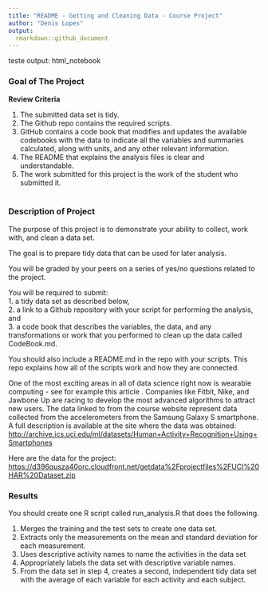 ```yaml
---
title: "README - Getting and Cleaning Data - Course Project"
author: "Denis Lopes"
output: 
  rmarkdown::github_document
---
```


teste
output: html_notebook




### Goal of The Project
**Review Criteria**

1. The submitted data set is tidy.  
2. The Github repo contains the required scripts.  
3. GitHub contains a code book that modifies and updates 
    the available codebooks with the data to indicate all 
    the variables and summaries calculated, along with units,
    and any other relevant information.  
4. The README that explains the analysis files is clear 
    and understandable.  
5. The work submitted for this project is the work of the
    student who submitted it.
\    
\    
    
    
### Description of Project

The purpose of this project is to demonstrate your ability to collect, 
work with, and clean a data set.  

The goal is to prepare tidy data that can be used for later analysis.  

You will be graded by your peers on a series of yes/no questions 
related to the project.  

You will be required to submit:  
1. a tidy data set as described below,  
2. a link to a Github repository with your script for performing
the analysis, and  
3. a code book that describes the variables, the data, and any 
transformations or work that you performed to clean up the data 
called CodeBook.md.  

You should also include a README.md in the repo 
with your scripts. This repo explains how all of the scripts work and
how they are connected.
\


One of the most exciting areas in all of data science right now is 
wearable computing - see for example this article . Companies like
Fitbit, Nike, and Jawbone Up are racing to develop the most advanced 
algorithms to attract new users. The data linked to from the course
website represent data collected from the accelerometers from the 
Samsung Galaxy S smartphone. A full description is available 
at the site where the data was obtained:
[http://archive.ics.uci.edu/ml/datasets/Human+Activity+Recognition+Using+Smartphones](http://archive.ics.uci.edu/ml/datasets/Human+Activity+Recognition+Using+Smartphones)


Here are the data for the project:
[https://d396qusza40orc.cloudfront.net/getdata%2Fprojectfiles%2FUCI%20HAR%20Dataset.zip](https://d396qusza40orc.cloudfront.net/getdata%2Fprojectfiles%2FUCI%20HAR%20Dataset.zip)

### Results

You should create one R script called run_analysis.R that does the following.

1. Merges the training and the test sets to create one data set.  
2. Extracts only the measurements on the mean and standard deviation
    for each measurement.
3. Uses descriptive activity names to name the activities in the data set
4. Appropriately labels the data set with descriptive variable names.
5. From the data set in step 4, creates a second, independent tidy data 
set with the average of each variable for each activity and each subject.
\
